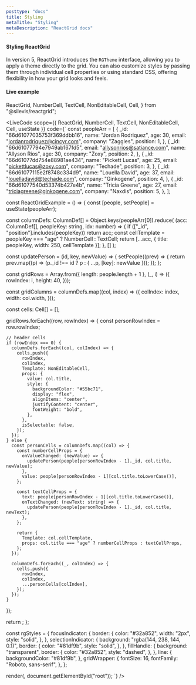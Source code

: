 ```yaml
---
posttype: "docs"
title: Styling
metaTitle: "Styling"
metaDescription: "ReactGrid docs"
---
```


#### Styling ReactGrid

In version 5, ReactGrid introduces the `RGTheme` interface, allowing you to apply a theme directly to the grid. You can also customize styles by passing them through individual cell properties or using standard CSS, offering flexibility in how your grid looks and feels.

#### Live example

  ReactGrid,
  NumberCell,
  TextCell,
  NonEditableCell,
  Cell,
} from "@silevis/reactgrid";

<LiveCode
scope={{
  ReactGrid,
  NumberCell,
  TextCell,
  NonEditableCell,
  Cell,
  useState
}}
code={`
const peopleArr = [
  {
    _id: "66d61077035753f369ddbb16",
    name: "Jordan Rodriquez",
    age: 30,
    email: "jordanrodriquez@cincyr.com",
    company: "Zaggles",
    position: 1,
  },
  {
    _id: "66d61077794e7949ab167fd5",
    email: "allysonrios@satiance.com",
    name: "Allyson Rios",
    age: 30,
    company: "Zoxy",
    position: 2,
  },
  {
    _id: "66d61077dd754e88981ae434",
    name: "Pickett Lucas",
    age: 25,
    email: "pickettlucas@zoxy.com",
    company: "Techade",
    position: 3,
  },
  {
    _id: "66d61077115e2f8748c334d9",
    name: "Louella David",
    age: 37,
    email: "louelladavid@techade.com",
    company: "Ginkogene",
    position: 4,
  },
  {
    _id: "66d61077540d53374b427e4b",
    name: "Tricia Greene",
    age: 27,
    email: "triciagreene@ginkogene.com",
    company: "Naxdis",
    position: 5,
  },
];

const ReactGridExample = () => {
  const [people, setPeople] = useState(peopleArr);

  const columnDefs: ColumnDef[] = Object.keys(peopleArr[0]).reduce(
    (acc: ColumnDef[], peopleKey: string, idx: number) => {
      if (["_id", "position"].includes(peopleKey)) return acc;
      const cellTemplate = peopleKey === "age" ? NumberCell : TextCell;
      return [...acc, { title: peopleKey, width: 250, cellTemplate }];
    },
    []
  );

  const updatePerson = (id, key, newValue) => {
    setPeople((prev) => {
      return prev.map((p) => (p._id !== id ? p : { ...p, [key]: newValue }));
    });
  };

  const gridRows = Array.from({ length: people.length + 1 }, (_, i) => ({
    rowIndex: i,
    height: 40,
  }));

  const gridColumns = columnDefs.map((col, index) => ({
    colIndex: index,
    width: col.width,
  }));

  const cells: Cell[] = [];

  gridRows.forEach((row, rowIndex) => {
    const personRowIndex = row.rowIndex;

    // header cells
    if (rowIndex === 0) {
      columnDefs.forEach((col, colIndex) => {
        cells.push({
          rowIndex,
          colIndex,
          Template: NonEditableCell,
          props: {
            value: col.title,
            style: {
              backgroundColor: "#55bc71",
              display: "flex",
              alignItems: "center",
              justifyContent: "center",
              fontWeight: "bold",
            },
          },
          isSelectable: false,
        });
      });
    } else {
      const personCells = columnDefs.map((col) => {
        const numberCellProps = {
          onValueChanged: (newValue) => {
            updatePerson(people[personRowIndex - 1]._id, col.title, newValue);
          },
          value: people[personRowIndex - 1][col.title.toLowerCase()],
        };

        const textCellProps = {
          text: people[personRowIndex - 1][col.title.toLowerCase()],
          onTextChanged: (newText: string) => {
            updatePerson(people[personRowIndex - 1]._id, col.title, newText);
          },
        };

        return {
          Template: col.cellTemplate,
          props: col.title === "age" ? numberCellProps : textCellProps,
        };
      });

      columnDefs.forEach((_, colIndex) => {
        cells.push({
          rowIndex,
          colIndex,
          ...personCells[colIndex],
        });
      });
    }
  });

  return <ReactGrid rows={gridRows} columns={gridColumns} cells={cells} styles={rgStyles} />;
};

const rgStyles = {
  focusIndicator: {
    border: {
      color: "#32a852",
      width: "2px",
      style: "solid",
    },
  },
  selectionIndicator: {
    background: "rgba(144, 238, 144, 0.1)",
    border: {
      color: "#81df9b",
      style: "solid",
    },
  },
  fillHandle: {
    background: "transparent",
    border: {
      color: "#32a852",
      style: "dashed",
    },
  },
  line: {
    backgroundColor: "#81df9b",
  },
  gridWrapper: {
    fontSize: 16,
    fontFamily: "Roboto, sans-serif",
  },
};


render(<ReactGridExample />, document.getElementById("root"));
`}
/>